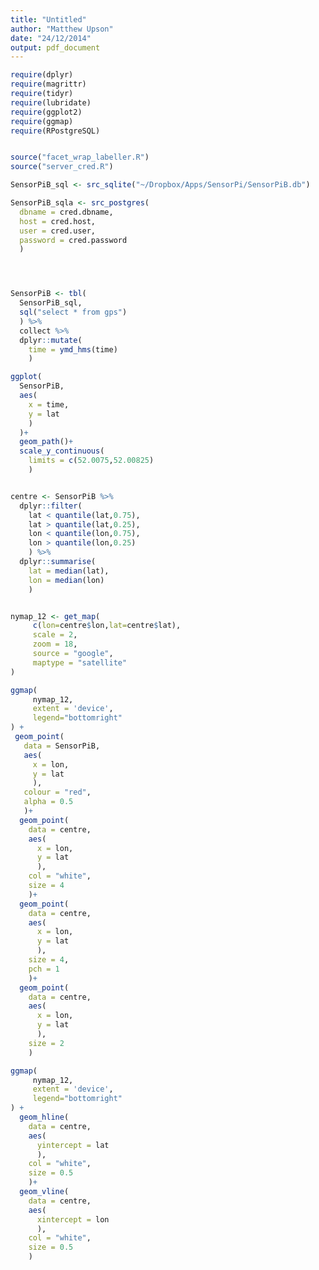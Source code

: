 ```yaml
---
title: "Untitled"
author: "Matthew Upson"
date: "24/12/2014"
output: pdf_document
---
```


```r

require(dplyr)
require(magrittr)
require(tidyr)
require(lubridate)
require(ggplot2)
require(ggmap)
require(RPostgreSQL)


source("facet_wrap_labeller.R")
source("server_cred.R")
```

```r
  
SensorPiB_sql <- src_sqlite("~/Dropbox/Apps/SensorPi/SensorPiB.db")

SensorPiB_sqla <- src_postgres(
  dbname = cred.dbname,
  host = cred.host,
  user = cred.user,
  password = cred.password
  )




SensorPiB <- tbl(
  SensorPiB_sql,
  sql("select * from gps")
  ) %>% 
  collect %>%
  dplyr::mutate(
    time = ymd_hms(time)
    )

ggplot(
  SensorPiB,
  aes(
    x = time,
    y = lat
    )
  )+
  geom_path()+
  scale_y_continuous(
    limits = c(52.0075,52.00825)
    )


centre <- SensorPiB %>%
  dplyr::filter(
    lat < quantile(lat,0.75),
    lat > quantile(lat,0.25),
    lon < quantile(lon,0.75),
    lon > quantile(lon,0.25)
    ) %>%
  dplyr::summarise(
    lat = median(lat),
    lon = median(lon)
    )


nymap_12 <- get_map(
     c(lon=centre$lon,lat=centre$lat), 
     scale = 2,
     zoom = 18,
     source = "google",
     maptype = "satellite"
)

ggmap(
     nymap_12, 
     extent = 'device',
     legend="bottomright"
) + 
 geom_point(
   data = SensorPiB,
   aes(
     x = lon,
     y = lat
     ),
   colour = "red",
   alpha = 0.5
   )+
  geom_point(
    data = centre,
    aes(
      x = lon,
      y = lat
      ),
    col = "white",
    size = 4
    )+
  geom_point(
    data = centre,
    aes(
      x = lon,
      y = lat
      ),
    size = 4,
    pch = 1
    )+
  geom_point(
    data = centre,
    aes(
      x = lon,
      y = lat
      ),
    size = 2
    )

ggmap(
     nymap_12, 
     extent = 'device',
     legend="bottomright"
) +
  geom_hline(
    data = centre,
    aes(
      yintercept = lat
      ),
    col = "white",
    size = 0.5
    )+
  geom_vline(
    data = centre,
    aes(
      xintercept = lon
      ),
    col = "white",
    size = 0.5
    )




```
